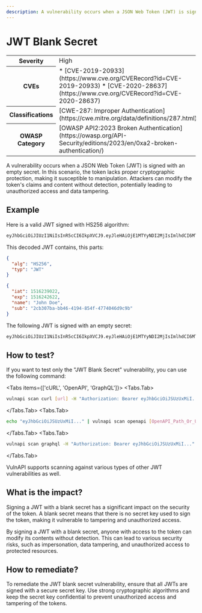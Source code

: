 ```yaml
---
description: A vulnerability occurs when a JSON Web Token (JWT) is signed with an empty secret. In this scenario, the token lacks proper cryptographic protection, making it susceptible to manipulation.
---
```



# JWT Blank Secret

<table>
  <tr>
    <th>Severity</th>
    <td>High</td>
  </tr>
  <tr>
    <th>CVEs</th>
    <td>
      * [CVE-2019-20933](https://www.cve.org/CVERecord?id=CVE-2019-20933)
      * [CVE-2020-28637](https://www.cve.org/CVERecord?id=CVE-2020-28637)
    </td>
  </tr>
  <tr>
    <th>Classifications</th>
    <td>
      [CWE-287: Improper Authentication](https://cwe.mitre.org/data/definitions/287.html)
    </td>
  </tr>
  <tr>
    <th>OWASP Category</th>
    <td>
      [OWASP API2:2023 Broken Authentication](https://owasp.org/API-Security/editions/2023/en/0xa2-broken-authentication/)
    </td>
  </tr>
</table>

A vulnerability occurs when a JSON Web Token (JWT) is signed with an empty secret. In this scenario, the token lacks proper cryptographic protection, making it susceptible to manipulation. Attackers can modify the token's claims and content without detection, potentially leading to unauthorized access and data tampering.

## Example

Here is a valid JWT signed with HS256 algorithm:

```bash copy
eyJhbGciOiJIUzI1NiIsInR5cCI6IkpXVCJ9.eyJleHAiOjE1MTYyNDI2MjIsImlhdCI6MTUxNjIzOTAyMiwibmFtZSI6IkpvaG4gRG9lIiwic3ViIjoiMmNiMzA3YmEtYmI0Ni00MTk0LTg1NGYtNDc3NDA0NmQ5YzliIn0.SCC35SSgMSMr0kV1i_TuPAhiSGtsC1cFGCfvaus5GyU
```

This decoded JWT contains, this parts:

```json
{
  "alg": "HS256",
  "typ": "JWT"
}
```

```json
{
  "iat": 1516239022,
  "exp": 1516242622,
  "name": "John Doe",
  "sub": "2cb307ba-bb46-4194-854f-4774046d9c9b"
}
```

The following JWT is signed with an empty secret:

```bash copy
eyJhbGciOiJIUzI1NiIsInR5cCI6IkpXVCJ9.eyJleHAiOjE1MTYyNDI2MjIsImlhdCI6MTUxNjIzOTAyMiwibmFtZSI6IkpvaG4gRG9lIiwic3ViIjoiMmNiMzA3YmEtYmI0Ni00MTk0LTg1NGYtNDc3NDA0NmQ5YzliIn0.SCC35SSgMSMr0kV1i_TuPAhiSGtsC1cFGCfvaus5GyU
```

## How to test?

If you want to test only the "JWT Blank Secret" vulnerability, you can use the following command:

<Tabs items={['cURL', 'OpenAPI', 'GraphQL']}>
  <Tabs.Tab>
```bash copy
vulnapi scan curl [url] -H "Authorization: Bearer eyJhbGciOiJSUzUxMiI..." --scans jwt.blank_secret
```
  </Tabs.Tab>
  <Tabs.Tab>
```bash copy
echo "eyJhbGciOiJSUzUxMiI..." | vulnapi scan openapi [OpenAPI_Path_Or_URL] --scans jwt.blank_secret
```
  </Tabs.Tab>
  <Tabs.Tab>
```bash copy
vulnapi scan graphql -H "Authorization: Bearer eyJhbGciOiJSUzUxMiI..." --scans jwt.blank_secret [url]
```
  </Tabs.Tab>
</Tabs>

VulnAPI supports scanning against various types of other JWT vulnerabilities as well.

## What is the impact?

Signing a JWT with a blank secret has a significant impact on the security of the token. A blank secret means that there is no secret key used to sign the token, making it vulnerable to tampering and unauthorized access.

By signing a JWT with a blank secret, anyone with access to the token can modify its contents without detection. This can lead to various security risks, such as impersonation, data tampering, and unauthorized access to protected resources.

## How to remediate?

To remediate the JWT blank secret vulnerability, ensure that all JWTs are signed with a secure secret key. Use strong cryptographic algorithms and keep the secret key confidential to prevent unauthorized access and tampering of the tokens.
